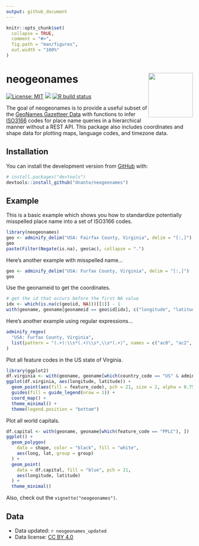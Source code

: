 ```yaml
---
output: github_document
---
```


<!-- README.md is generated from README.Rmd. Please edit that file -->

```r
knitr::opts_chunk$set(
  collapse = TRUE,
  comment = "#>",
  fig.path = "man/figures",
  out.width = "100%"
)
```

# neogeonames <img src="man/figures/logo.png" align="right" width="120" />

<!-- badges: start -->
[![License: MIT](https://img.shields.io/badge/license-MIT-blue.svg)](https://github.com/dnanto/neogeonames/blob/master/LICENSE)
[![](https://img.shields.io/badge/devel%20version-0.0.0.9000-blue.svg)](https://github.com/dnanto/neogeonames)
[![R build status](https://github.com/dnanto/neogeonames/workflows/R-CMD-check/badge.svg)](https://github.com/dnanto/neogeonames/actions)
<!-- badges: end -->

The goal of neogeonames is to provide a useful subset of the 
[GeoNames Gazetteer Data](http://download.geonames.org/export/dump/) with functions to infer 
[ISO3166](https://en.wikipedia.org/wiki/ISO_3166) codes for place
name queries in a hierarchical manner without a REST API. This package also includes coordinates and shape data for plotting maps, language codes, and timezone data.

## Installation

You can install the development version from [GitHub](https://github.com/) with:

``` r
# install.packages("devtools")
devtools::install_github("dnanto/neogeonames")
```

## Example

This is a basic example which shows you how to standardize potentially misspelled place name into 
a set of ISO3166 codes.

```r
library(neogeonames)
geo <- adminify_delim("USA: Fairfax County, Virginia", delim = "[:,]")
geo
paste(Filter(Negate(is.na), geo$ac), collapse = ".")
```

Here's another example with misspelled name...

```r
geo <- adminify_delim("USA: Furfax County, Virginia", delim = "[:,]")
geo
```

Use the geonameid to get the coordinates.

```r
# get the id that occurs before the first NA value
idx <- which(is.na(c(geo$id, NA)))[[1]] - 1
with(geoname, geoname[geonameid == geo$id[idx], c("longitude", "latitude")])
```

Here's another example using regular expressions...

```r
adminify_regex(
  "USA: Furfax County, Virginia",
  list(pattern = "(.+):\\s*(.+)\\s*,\\s*(.+)", names = c("ac0", "ac2", "ac1"))
)
```

Plot all feature codes in the US state of Virginia.

```r
library(ggplot2)
df.virginia <- with(geoname, geoname[which(country_code == "US" & admin1_code == "VA"), ])
ggplot(df.virginia, aes(longitude, latitude)) + 
  geom_point(aes(fill = feature_code), pch = 21, size = 2, alpha = 0.75) + 
  guides(fill = guide_legend(nrow = 1)) +
  coord_map() +
  theme_minimal() +
  theme(legend.position = "bottom")
```

Plot all world capitals.

```r
df.capital <- with(geoname, geoname[which(feature_code == "PPLC"), ])
ggplot() + 
  geom_polygon(
    data = shape, color = "black", fill = "white",
    aes(long, lat, group = group)
  ) +
  geom_point(
    data = df.capital, fill = "blue", pch = 21,
    aes(longitude, latitude)
  ) +
  theme_minimal()
```


Also, check out the `vignette("neogeonames")`.

## Data
- Data updated: `r neogeonames_updated`
- Data license: [CC BY 4.0](https://creativecommons.org/licenses/by/4.0/)
